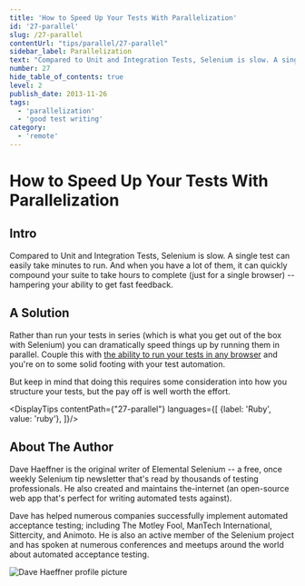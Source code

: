 ```yaml
---
title: 'How to Speed Up Your Tests With Parallelization'
id: '27-parallel'
slug: /27-parallel
contentUrl: "tips/parallel/27-parallel"
sidebar_label: Parallelization
text: "Compared to Unit and Integration Tests, Selenium is slow. A single test can easily take minutes to run. And when you have a lot of them, it can quickly compound your suite to take hours to complete (just for a single browser) -- hampering your ability to get fast feedback."
number: 27
hide_table_of_contents: true
level: 2
publish_date: 2013-11-26
tags:
  - 'parallelization'
  - 'good test writing'
category:
  - 'remote'
---
```


# How to Speed Up Your Tests With Parallelization

## Intro

Compared to Unit and Integration Tests, Selenium is slow. A single test can easily take minutes to run. And when you
have a lot of them, it can quickly compound your suite to take hours to complete (just for a single browser) --
hampering your ability to get fast feedback.

## A Solution

Rather than run your tests in series (which is what you get out of the box with Selenium) you can dramatically speed
things up by running them in parallel. Couple this with
[the ability to run your tests in any browser](https://elementalselenium.com/docs/cloud/26-cloud) and you're on to
some solid footing with your test automation.

But keep in mind that doing this requires some consideration into how you structure your tests, but the pay off is
well worth the effort.



<DisplayTips contentPath={"27-parallel"} languages={[
    {label: 'Ruby', value: 'ruby'},
]}/>


## About The Author

Dave Haeffner is the original writer of Elemental Selenium -- a free, once weekly Selenium tip newsletter that's read
by thousands of testing professionals. He also created and maintains the-internet (an open-source web app that's
perfect for writing automated tests against).

Dave has helped numerous companies successfully implement automated acceptance testing; including The Motley Fool,
ManTech International, Sittercity, and Animoto. He is also an active member of the Selenium project and has spoken
at numerous conferences and meetups around the world about automated acceptance testing.

![Dave Haeffner profile picture](/img/authors/dave-haeffner.jpeg#author-img 'a title')

